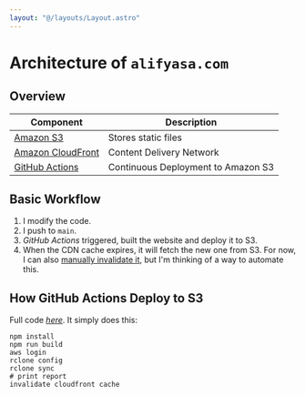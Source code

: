 ```yaml
---
layout: "@/layouts/Layout.astro"
---
```


# Architecture of `alifyasa.com`

## Overview

| Component                                               | Description                        |
| ------------------------------------------------------- | ---------------------------------- |
| [Amazon S3](https://aws.amazon.com/s3/)                 | Stores static files                |
| [Amazon CloudFront](https://aws.amazon.com/cloudfront/) | Content Delivery Network           |
| [GitHub Actions](https://github.com/features/actions)   | Continuous Deployment to Amazon S3 |

## Basic Workflow

1.  I modify the code.
2.  I push to `main`.
3.  _GitHub Actions_ triggered, built the website and deploy it to S3.
4.  When the CDN cache expires, it will fetch the new one from S3. For now, I can also [manually invalidate it](https://docs.aws.amazon.com/AmazonCloudFront/latest/DeveloperGuide/Invalidation.html), but I'm thinking of a way to automate this.

## How GitHub Actions Deploy to S3

Full code [_here_](https://github.com/alifyasa/alifyasa.com/blob/main/.github/workflows/deploy.yaml).
It simply does this:

```
npm install
npm run build
aws login
rclone config
rclone sync
# print report
invalidate cloudfront cache
```
